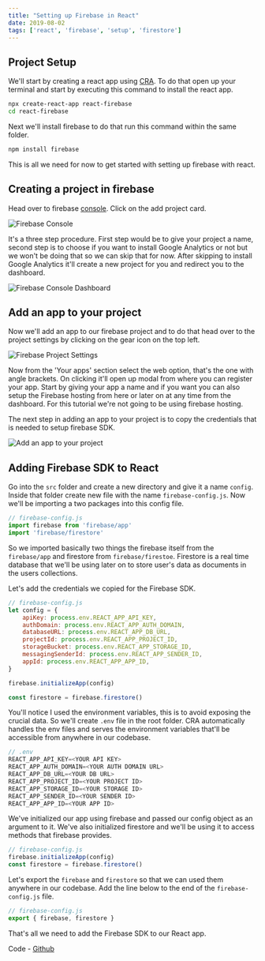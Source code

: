 ```yaml
---
title: "Setting up Firebase in React"
date: 2019-08-02
tags: ['react', 'firebase', 'setup', 'firestore']
---
```


## Project Setup
We'll start by creating a react app using [CRA](https://github.com/facebook/create-react-app "Create React App"). To do that open up your terminal and start by executing this command to install the react app.

```bash
npx create-react-app react-firebase
cd react-firebase
```

Next we'll install firebase to do that run this command within the same folder.

```bash
npm install firebase
```

This is all we need for now to get started with setting up firebase with react.

## Creating a project in firebase

Head over to firebase [console](https://console.firebase.google.com/ "console"). Click on the add project card.

![Firebase Console](https://res.cloudinary.com/prvnbist/image/upload/v1564761515/portfolio/Blog/2019-08-02_212603.png "Firebase Console")

It's a three step procedure. First step would be to give your project a name, second step is to choose if you want to install Google Analytics or not but we won't be doing that so we can skip that for now. After skipping to install Google Analytics it'll create a new project for you and redirect you to the dashboard.

![Firebase Console Dashboard](https://res.cloudinary.com/prvnbist/image/upload/v1564762241/portfolio/Blog/2019-08-02_214026.png "Firebase Console Dashboard")

## Add an app to your project
Now we'll add an app to our firebase project and to do that head over to the project settings by clicking on the gear icon on the top left.

![Firebase Project Settings](https://res.cloudinary.com/prvnbist/image/upload/v1564762616/portfolio/Blog/2019-08-02_214638.png "Firebase Project Settings")

Now from the 'Your apps' section select the web option, that's the one with angle brackets. On clicking it'll open up modal from where you can register your app. Start by giving your app a name and if you want you can also setup the Firebase hosting from here or later on at any time from the dashboard. For this tutorial we're not going to be using firebase hosting. 

The next step in adding an app to your project is to copy the credentials that is needed to setup firebase SDK. 

![Add an app to your project](https://res.cloudinary.com/prvnbist/image/upload/v1564763083/portfolio/Blog/2019-08-02_215430.png "Add an app to your project")

## Adding Firebase SDK to React

Go into the `src` folder and create a new directory and give it a name `config`. Inside that folder create new file with the name `firebase-config.js`. Now we'll be importing a two packages into this config file.

```js
// firebase-config.js
import firebase from 'firebase/app'
import 'firebase/firestore'
```

So we imported basically two things the firebase itself from the `firebase/app` and firestore from `firebase/firestoe`. Firestore is a real time database that we'll be using later on to store user's data as documents in the users collections.

Let's add the credentials we copied for the Firebase SDK.

```js
// firebase-config.js
let config = {
    apiKey: process.env.REACT_APP_API_KEY,
    authDomain: process.env.REACT_APP_AUTH_DOMAIN,
    databaseURL: process.env.REACT_APP_DB_URL,
    projectId: process.env.REACT_APP_PROJECT_ID,
    storageBucket: process.env.REACT_APP_STORAGE_ID,
    messagingSenderId: process.env.REACT_APP_SENDER_ID,
    appId: process.env.REACT_APP_APP_ID,
}

firebase.initializeApp(config)

const firestore = firebase.firestore()
```

You'll notice I used the environment variables, this is to avoid exposing the crucial data. So we'll create `.env` file in the root folder. CRA automatically handles the env files and serves the environment variables that'll be accessible from anywhere in our codebase. 

```js
// .env
REACT_APP_API_KEY=<YOUR API KEY>
REACT_APP_AUTH_DOMAIN=<YOUR AUTH DOMAIN URL>
REACT_APP_DB_URL=<YOUR DB URL>
REACT_APP_PROJECT_ID=<YOUR PROJECT ID>
REACT_APP_STORAGE_ID=<YOUR STORAGE ID>
REACT_APP_SENDER_ID=<YOUR SENDER ID>
REACT_APP_APP_ID=<YOUR APP ID>
```

We've initialized our app using firebase and passed our config object as an argument to it. We've also initialized firestore and we'll be using it to access methods that firebase provides.
```js
// firebase-config.js
firebase.initializeApp(config)
const firestore = firebase.firestore()
```

Let's export the `firebase` and `firestore` so that we can used them anywhere in our codebase. Add the line below to the end of the `firebase-config.js` file.

```js
// firebase-config.js
export { firebase, firestore }
```

That's all we need to add the Firebase SDK to our React app. 

Code - [Github](https://github.com/prvnbist/firebase-react-authentication-tutorial/tree/setup-firebase-sdk-with-react-part1 "Github")